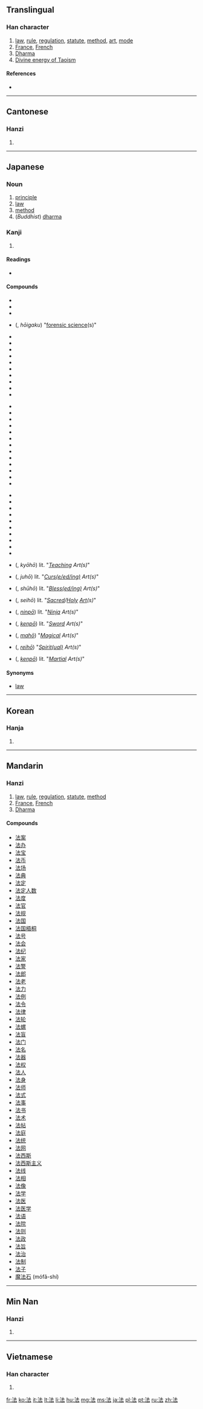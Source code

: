 ==Translingual==
===Han character===
{{Han char|rn=85|rad=水|as=05|sn=8|four=3413<sub>1</sub>|canj=水土戈 (EGI)|ids=⿰[[氵]][[去]]}}

# [[law]], [[rule]], [[regulation]], [[statute]], [[method]], [[art]], [[mode]]
# [[France]], [[French]]
# [[Dharma]]
# [[Divine energy of Taoism]]

====References====
* {{Han ref|kx=0616.110|dkj=17290|dj=1010.020|hdz=31579.040|uh=6CD5|ud=27861|bh=AA6B|bd=43627}}

----

==Cantonese==

===Hanzi===
{{yue-hanzi|jyut=|y=faat3}}

# {{defn|lang=yue|sort=水05}}

----

==Japanese==
===Noun===
{{ja-noun|k|hira=ほう|rom=hō}}

# [[principle]]
# [[law]]
# [[method]]
# (''Buddhist'') [[dharma]]

===Kanji===
{{ja-kanji|grade=4|rs=水05}}

# {{defn|lang=ja|sort=水05}}

====Readings====
* {{ja-readings|on={{l|ja|ほう}} (hō), {{l|ja|ぽう}} (pō), {{l|ja|はっ}} (hat), {{l|ja|ほっ}} (hot)|kun={{l|ja|のり}} (nori), {{l|ja|おきて}} (okite), {{l|ja|のっとる}} (nottoru)}}

====Compounds====
{{top4}}
* {{l|ja|法案}}
* {{l|ja|法印}}
* {{l|ja|法衣}}
* {{l|ja|法医学}} ({{l|ja|ほういがく}}, ''hōigaku'') "[[forensic science]](s)"
* {{l|ja|法王}}
* {{l|ja|法皇}}
* {{l|ja|法外}}
* {{l|ja|法学}}
* {{l|ja|法規}}
* {{l|ja|法事}}
* {{l|ja|法術}}
* {{l|ja|法人}}
* {{l|ja|法則}}
* {{l|ja|法定}}
{{mid4}}
* {{l|ja|法廷}}
* {{l|ja|法典}}
* {{l|ja|法度}}
* {{l|ja|法要}}
* {{l|ja|法螺}}
* {{l|ja|法力}}
* {{l|ja|法律}}
* {{l|ja|法輪}}
* {{l|ja|加法}}
* {{l|ja|家法}}
* {{l|ja|減法}}
* {{l|ja|憲法}}
* {{l|ja|刑法}}
{{mid4}}
* {{l|ja|公法}}
* {{l|ja|国法}}
* {{l|ja|国際法}}
* {{l|ja|司法}}
* {{l|ja|私法}}
* {{l|ja|除法}}
* {{l|ja|商法}}
* {{l|ja|乗法}}
* {{l|ja|定法}}
* {{l|ja|民法}}
* {{l|ja|教法}} ({{l|ja|きょうほう}}, ''kyōhō'') lit. "''[[teaching|Teaching]] Art(s)''"
{{mid4}}
* {{l|ja|呪法}} ({{l|ja|じゅほう}}, ''juhō'') lit. "''[[curse|Curs(e/ed/ing)]] Art(s)''"
* {{l|ja|祝法}} ({{l|ja|しゅうほう}}, ''shūhō'') lit. "''[[bless|Bless(ed/ing)]] Art(s)''"
* {{l|ja|聖法}} ({{l|ja|せいほう}}, ''seihō'') lit. "''[[sacred|Sacred]]/[[holy|Holy]] [[art|Art]](s)''"
* {{l|ja|忍法}} ({{l|ja|にんぽう}}, ''[[ninpō]]'') lit. "''[[ninja|Ninja]] Art(s)''"
* {{l|ja|剣法}} ({{l|ja|けんぽう}}, ''[[kenpō]]'') lit. "''[[sword|Sword]] Art(s)''"
* {{l|ja|魔法}} ({{l|ja|まほう}}, ''[[mahō]]'') "''[[magic|Magical]] Art(s)''"
* {{l|ja|霊法}} ({{l|ja|れいほう}}, ''[[reihō]]'') "''[[spirit|Spirit(ual)]] Art(s)''"
* {{l|ja|拳法}} ({{l|ja|けんぽう}}, ''[[kenpō]]'') lit. "''[[martial|Martial]] Art(s)''"
{{bottom}}

==== Synonyms ====
* {{l|ja|灋}} [[law]]

----

==Korean==

===Hanja===
{{ko-hanja|hangeul=[[법]]|eumhun=|rv=beop|mr=pŏp|y=pep}}

# {{defn|lang=ko|sort=水05}}

----

==Mandarin==

===Hanzi===
{{cmn-hanzi|pin=[[fǎ]] ([[fa3]]), [[liǔ]] ([[liu3]]), [[máo]] ([[mao2]])|wg=fa<sup>3</sup>, liu<sup>3</sup>, mao<sup>2</sup>}}

# [[law]], [[rule]], [[regulation]], [[statute]], [[method]]
# [[France]], [[French]]
# [[Dharma]]

====Compounds====
* [[法案]]
* [[法办]]
* [[法宝]]
* [[法币]]
* [[法场]]
* [[法典]]
* [[法定]]
* [[法定人数]]
* [[法度]]
* [[法官]]
* [[法规]]
* [[法国]]
* [[法国梧桐]]
* [[法号]]
* [[法会]]
* [[法纪]]
* [[法家]]
* [[法警]]
* [[法郎]]
* [[法老]]
* [[法力]]
* [[法例]]
* [[法令]]
* [[法律]]
* [[法轮]]
* [[法螺]]
* [[法盲]]
* [[法门]]
* [[法名]]
* [[法器]]
* [[法权]]
* [[法人]]
* [[法身]]
* [[法师]]
* [[法式]]
* [[法事]]
* [[法书]]
* [[法术]]
* [[法帖]]
* [[法庭]]
* [[法统]]
* [[法网]]
* [[法西斯]]
* [[法西斯主义]]
* [[法线]]
* [[法相]]
* [[法像]]
* [[法学]]
* [[法医]]
* [[法医学]]
* [[法语]]
* [[法院]]
* [[法则]]
* [[法政]]
* [[法旨]]
* [[法治]]
* [[法制]]
* [[法子]]
* [[魔法石]] (mófǎ-shí)

----

==Min Nan==

===Hanzi===
{{nan-hanzi|poj=hoat}}

# {{defn|lang=nan}}

----

==Vietnamese==

===Han character===
{{vi-hantu|[[pháp]], [[phấp]], [[phép]], [[phăm]], [[phắp]]|rs=水05}}

# {{defn|lang=vi|sort=水05}}

[[fr:法]]
[[ko:法]]
[[it:法]]
[[lt:法]]
[[li:法]]
[[hu:法]]
[[mg:法]]
[[ms:法]]
[[ja:法]]
[[pl:法]]
[[pt:法]]
[[ru:法]]
[[zh:法]]